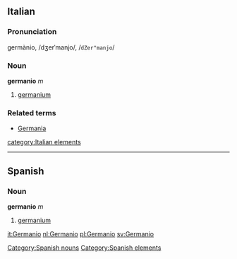 ==Italian==
===Pronunciation===
germànio, /dʒerˈmanjo/, /<tt>dZer"manjo</tt>/
===Noun===
'''germanio''' ''m''

# [[germanium]]

===Related terms===
*[[Germania]]

[[category:Italian elements]]
----
== Spanish ==
=== Noun ===
'''germanio''' ''m''
# [[germanium]]

[[Category:Spanish nouns]]
[[Category:Spanish elements]]

[[it:Germanio]]
[[nl:Germanio]]
[[pl:Germanio]]
[[sv:Germanio]]